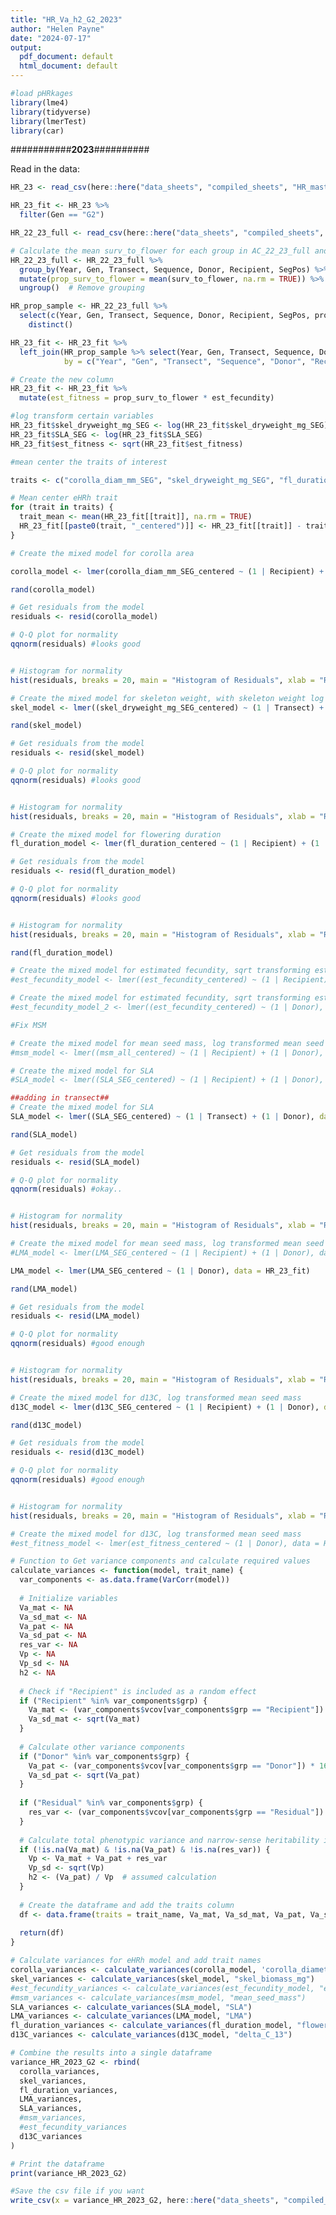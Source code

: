 ```yaml
---
title: "HR_Va_h2_G2_2023"
author: "Helen Payne"
date: "2024-07-17"
output:
  pdf_document: default
  html_document: default
---
```



```r
#load pHRkages
library(lme4)
library(tidyverse)
library(lmerTest)
library(car)
```


###########**2023**##########

Read in the data:
```r
HR_23 <- read_csv(here::here("data_sheets", "compiled_sheets", "HR_mastersheet_Fitness-mains_2023.csv"))

HR_23_fit <- HR_23 %>% 
  filter(Gen == "G2")

HR_22_23_full <- read_csv(here::here("data_sheets", "compiled_sheets", "HR_22_23_full.csv"))
```

```r
# Calculate the mean surv_to_flower for each group in AC_22_23_full and add it as a new column
HR_22_23_full <- HR_22_23_full %>%
  group_by(Year, Gen, Transect, Sequence, Donor, Recipient, SegPos) %>%
  mutate(prop_surv_to_flower = mean(surv_to_flower, na.rm = TRUE)) %>%
  ungroup()  # Remove grouping

HR_prop_sample <- HR_22_23_full %>%
  select(c(Year, Gen, Transect, Sequence, Donor, Recipient, SegPos, prop_surv_to_flower))  %>%
    distinct()

HR_23_fit <- HR_23_fit %>%
  left_join(HR_prop_sample %>% select(Year, Gen, Transect, Sequence, Donor, Recipient, SegPos, prop_surv_to_flower),
            by = c("Year", "Gen", "Transect", "Sequence", "Donor", "Recipient"))

# Create the new column
HR_23_fit <- HR_23_fit %>%
  mutate(est_fitness = prop_surv_to_flower * est_fecundity)
```


```r
#log transform certain variables
HR_23_fit$skel_dryweight_mg_SEG <- log(HR_23_fit$skel_dryweight_mg_SEG)
HR_23_fit$SLA_SEG <- log(HR_23_fit$SLA_SEG)
HR_23_fit$est_fitness <- sqrt(HR_23_fit$est_fitness)

#mean center the traits of interest

traits <- c("corolla_diam_mm_SEG", "skel_dryweight_mg_SEG", "fl_duration", "est_fecundity", "msm_all", "SLA_SEG", "LMA_SEG", "d13C_SEG", "est_fitness")

# Mean center eHRh trait
for (trait in traits) {
  trait_mean <- mean(HR_23_fit[[trait]], na.rm = TRUE)
  HR_23_fit[[paste0(trait, "_centered")]] <- HR_23_fit[[trait]] - trait_mean
}
```


```r
# Create the mixed model for corolla area

corolla_model <- lmer(corolla_diam_mm_SEG_centered ~ (1 | Recipient) + (1 | Donor), data = HR_23_fit)

rand(corolla_model)

# Get residuals from the model
residuals <- resid(corolla_model)

# Q-Q plot for normality
qqnorm(residuals) #looks good


# Histogram for normality
hist(residuals, breaks = 20, main = "Histogram of Residuals", xlab = "Residuals") #normal
```

```r
# Create the mixed model for skeleton weight, with skeleton weight log transformed
skel_model <- lmer((skel_dryweight_mg_SEG_centered) ~ (1 | Transect) + (1 | Recipient) + (1 | Donor), data = HR_23_fit) #Singular

rand(skel_model)

# Get residuals from the model
residuals <- resid(skel_model)

# Q-Q plot for normality
qqnorm(residuals) #looks good


# Histogram for normality
hist(residuals, breaks = 20, main = "Histogram of Residuals", xlab = "Residuals") #normal

```


```r
# Create the mixed model for flowering duration
fl_duration_model <- lmer(fl_duration_centered ~ (1 | Recipient) + (1 | Donor), data = HR_23_fit)

# Get residuals from the model
residuals <- resid(fl_duration_model)

# Q-Q plot for normality
qqnorm(residuals) #looks good


# Histogram for normality
hist(residuals, breaks = 20, main = "Histogram of Residuals", xlab = "Residuals") #normal

rand(fl_duration_model)
```


```r
# Create the mixed model for estimated fecundity, sqrt transforming estimated fecundity
#est_fecundity_model <- lmer((est_fecundity_centered) ~ (1 | Recipient) + (1 | Donor), data = HR_23_fit) #Singular

# Create the mixed model for estimated fecundity, sqrt transforming estimated fecundity
#est_fecundity_model_2 <- lmer((est_fecundity_centered) ~ (1 | Donor), data = HR_23_fit) #singular

```


```r
#Fix MSM

# Create the mixed model for mean seed mass, log transformed mean seed mass
#msm_model <- lmer((msm_all_centered) ~ (1 | Recipient) + (1 | Donor), data = HR_23_fit) #singular

```

```r
# Create the mixed model for SLA
#SLA_model <- lmer((SLA_SEG_centered) ~ (1 | Recipient) + (1 | Donor), data = HR_23_fit) #Singular

##adding in transect##
# Create the mixed model for SLA
SLA_model <- lmer((SLA_SEG_centered) ~ (1 | Transect) + (1 | Donor), data = HR_23_fit)

rand(SLA_model)

# Get residuals from the model
residuals <- resid(SLA_model)

# Q-Q plot for normality
qqnorm(residuals) #okay.. 


# Histogram for normality
hist(residuals, breaks = 20, main = "Histogram of Residuals", xlab = "Residuals") #definitely a few outliers, but maybe okay?

```


```r
# Create the mixed model for mean seed mass, log transformed mean seed mass
#LMA_model <- lmer(LMA_SEG_centered ~ (1 | Recipient) + (1 | Donor), data = HR_23_fit) #Singular

LMA_model <- lmer(LMA_SEG_centered ~ (1 | Donor), data = HR_23_fit)

rand(LMA_model)

# Get residuals from the model
residuals <- resid(LMA_model)

# Q-Q plot for normality
qqnorm(residuals) #good enough


# Histogram for normality
hist(residuals, breaks = 20, main = "Histogram of Residuals", xlab = "Residuals") #normal-ish

```

```r
# Create the mixed model for d13C, log transformed mean seed mass
d13C_model <- lmer(d13C_SEG_centered ~ (1 | Recipient) + (1 | Donor), data = HR_23_fit)

rand(d13C_model)

# Get residuals from the model
residuals <- resid(d13C_model)

# Q-Q plot for normality
qqnorm(residuals) #good enough


# Histogram for normality
hist(residuals, breaks = 20, main = "Histogram of Residuals", xlab = "Residuals") #normal-ish

```

```r
# Create the mixed model for d13C, log transformed mean seed mass
#est_fitness_model <- lmer(est_fitness_centered ~ (1 | Donor), data = HR_23_fit) #singular
```

```r

# Function to Get variance components and calculate required values
calculate_variances <- function(model, trait_name) {
  var_components <- as.data.frame(VarCorr(model))
  
  # Initialize variables
  Va_mat <- NA
  Va_sd_mat <- NA
  Va_pat <- NA
  Va_sd_pat <- NA
  res_var <- NA
  Vp <- NA
  Vp_sd <- NA
  h2 <- NA
  
  # Check if "Recipient" is included as a random effect
  if ("Recipient" %in% var_components$grp) {
    Va_mat <- (var_components$vcov[var_components$grp == "Recipient"]) * 4
    Va_sd_mat <- sqrt(Va_mat)
  }
  
  # Calculate other variance components
  if ("Donor" %in% var_components$grp) {
    Va_pat <- (var_components$vcov[var_components$grp == "Donor"]) * 16
    Va_sd_pat <- sqrt(Va_pat)
  }
  
  if ("Residual" %in% var_components$grp) {
    res_var <- (var_components$vcov[var_components$grp == "Residual"])
  }
  
  # Calculate total phenotypic variance and narrow-sense heritability if components are available
  if (!is.na(Va_mat) & !is.na(Va_pat) & !is.na(res_var)) {
    Vp <- Va_mat + Va_pat + res_var
    Vp_sd <- sqrt(Vp)
    h2 <- (Va_pat) / Vp  # assumed calculation
  }
  
  # Create the dataframe and add the traits column
  df <- data.frame(traits = trait_name, Va_mat, Va_sd_mat, Va_pat, Va_sd_pat, Vp, Vp_sd, h2)
  
  return(df)
}

# Calculate variances for eHRh model and add trait names
corolla_variances <- calculate_variances(corolla_model, 'corolla_diameter')
skel_variances <- calculate_variances(skel_model, "skel_biomass_mg")
#est_fecundity_variances <- calculate_variances(est_fecundity_model, "estimated_fecundity")
#msm_variances <- calculate_variances(msm_model, "mean_seed_mass")
SLA_variances <- calculate_variances(SLA_model, "SLA")
LMA_variances <- calculate_variances(LMA_model, "LMA")
fl_duration_variances <- calculate_variances(fl_duration_model, "flowering duration")
d13C_variances <- calculate_variances(d13C_model, "delta_C_13")

# Combine the results into a single dataframe
variance_HR_2023_G2 <- rbind(
  corolla_variances,
  skel_variances,
  fl_duration_variances,
  LMA_variances,
  SLA_variances,
  #msm_variances,
  #est_fecundity_variances
  d13C_variances
)

# Print the dataframe
print(variance_HR_2023_G2)

```


```r
#Save the csv file if you want
write_csv(x = variance_HR_2023_G2, here::here("data_sheets", "compiled_sheets", "HR_Va_h2_R_2023.csv"))

```

